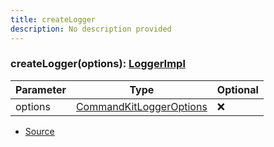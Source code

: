 ```yaml
---
title: createLogger
description: No description provided
---
```



### createLogger(options): [LoggerImpl](/docs/api-reference/types/LoggerImpl)

| Parameter | Type | Optional |
| ----------- | ----------- | ----------- |
| options | [CommandKitLoggerOptions](/docs/api-reference/types/CommandKitLoggerOptions) | ❌ |


- [Source](https://github.com/underctrl-io/commandkit/blob/e7997746676c2b18be64230c918cb998973d18b5/packages/commandkit/src/logger/Logger.ts#L15)